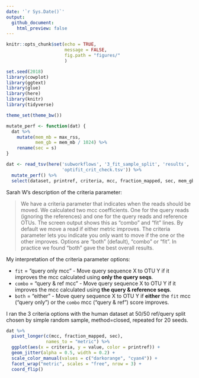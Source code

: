 ```yaml
---
date: '`r Sys.Date()`'
output: 
  github_document:
    html_preview: false
---
```

```r
knitr::opts_chunk$set(echo = TRUE,
                      message = FALSE,
                      fig.path = "figures/"
                      )
```

```r
set.seed(2018)
library(cowplot)
library(ggtext)
library(glue)
library(here)
library(knitr)
library(tidyverse)

theme_set(theme_bw())

mutate_perf <- function(dat) {
  dat %>% 
    mutate(mem_mb = max_rss,
           mem_gb = mem_mb / 1024) %>% 
    rename(sec = s)
}
```

```r
dat <- read_tsv(here('subworkflows', '3_fit_sample_split', 'results', 
                     'optifit_crit_check.tsv')) %>% 
  mutate_perf() %>% 
  select(dataset, printref, criteria, mcc, fraction_mapped, sec, mem_gb, seed) 
```

Sarah W's description of the criteria parameter:

> We have a criteria parameter that indicates when the reads should be moved. We
calculated two mcc coefficients. One for the query reads (ignoring the
references) and one for the query reads and reference OTUs. The screen output
shows this as “combo” and “fit” lines. By default we move a read if either
metric improves. The criteria parameter lets you indicate you only want to move
if the one or the other improves. Options are “both” (default), “combo” or
“fit”. In practice we found “both” gave the best overall results.

My interpretation of the criteria parameter options:

- `fit` = "query only mcc" - Move query sequence X to OTU Y if it improves the mcc calculated using **only the query seqs**.
- `combo` = "query & ref mcc" - Move query sequence X to OTU Y if it improves the mcc calculated using **the query & reference seqs**.
- `both` = "either" - Move query sequence X to OTU Y if **either** the `fit` mcc ("query only") or the `combo` mcc ("query & ref") score improves.

I ran the 3 criteria options with the human dataset at 50/50 ref/query split
chosen by simple random sample, method=closed, repeated for 20 seeds.

```r
dat %>% 
  pivot_longer(c(mcc, fraction_mapped, sec), 
               names_to = "metric") %>% 
  ggplot(aes(x = criteria, y = value, color = printref)) +
  geom_jitter(alpha = 0.5, width = 0.2) +
  scale_color_manual(values = c("darkorange", "cyan4")) +
  facet_wrap("metric", scales = "free", nrow = 3) +
  coord_flip()
```


